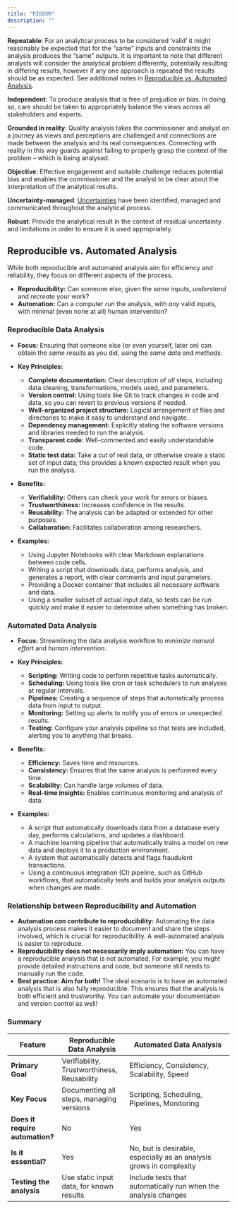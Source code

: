 ```yaml
---
title: "RIGOUR"
description: ""
---
```


**Repeatable**: For an analytical process to be considered ‘valid’ it might reasonably be expected that for the “same” inputs and constraints the analysis produces the “same” outputs. It is important to note that different analysts will consider the analytical problem differently, potentially resulting in differing results, however if any one approach is repeated the results should be as expected. See additional notes in [Reproducible vs. Automated Analysis](/guidance/12-RIGOUR.qmd#reproducible-vs.-automated-analysis).

**Independent**: To produce analysis that is free of prejudice or bias. In doing so, care should be taken to appropriately balance the views across all stakeholders and experts.  

**Grounded in reality**: Quality analysis takes the commissioner and analyst on a journey as views and perceptions are challenged and connections are made between the analysis and its real consequences. Connecting with reality in this way guards against failing to properly grasp the context of the problem – which is being analysed.  

**Objective**: Effective engagement and suitable challenge reduces potential bias and enables the commissioner and the analyst to be clear about the interpretation of the analytical results.  

**Uncertainty-managed**: [Uncertainties](/guidance/14-uncertainty.qmd) have been identified, managed and communicated throughout the analytical process.  

**Robust**: Provide the analytical result in the context of residual uncertainty and limitations in order to ensure it is used appropriately.


## Reproducible vs. Automated Analysis

While both reproducible and automated analysis aim for efficiency and reliability, they focus on different aspects of the process.

*   **Reproducibility:** Can someone else, given the *same* inputs, *understand* and *recreate* your work?
*   **Automation:** Can a computer *run* the analysis, with *any* valid inputs, with minimal (even none at all) human intervention?

### Reproducible Data Analysis

*   **Focus:** Ensuring that someone else (or even yourself, later on) can obtain the *same results* as you did, using the *same data* and *methods*.

*   **Key Principles:**
    *   **Complete documentation:** Clear description of *all* steps, including data cleaning, transformations, models used, and parameters.
    *   **Version control:** Using tools like Git to track changes in code and data, so you can revert to previous versions if needed.
    *   **Well-organized project structure:** Logical arrangement of files and directories to make it easy to understand and navigate.
    *   **Dependency management:** Explicitly stating the software versions and libraries needed to run the analysis.
    *   **Transparent code:** Well-commented and easily understandable code.
    *   **Static test data:** Take a cut of real data, or otherwise create a static set of input data; this provides a known expected result when you run the analysis.

*   **Benefits:**
    *   **Verifiability:** Others can check your work for errors or biases.
    *   **Trustworthiness:** Increases confidence in the results.
    *   **Reusability:** The analysis can be adapted or extended for other purposes.
    *   **Collaboration:** Facilitates collaboration among researchers.

*   **Examples:**
    *   Using Jupyter Notebooks with clear Markdown explanations between code cells.
    *   Writing a script that downloads data, performs analysis, and generates a report, with clear comments and input parameters.
    *   Providing a Docker container that includes all necessary software and data.
    *   Using a smaller subset of actual input data, so tests can be run quickly and make it easier to determine when something has broken.

### Automated Data Analysis

*   **Focus:** Streamlining the data analysis workflow to *minimize manual effort* and *human intervention*.

*   **Key Principles:**
    *   **Scripting:** Writing code to perform repetitive tasks automatically.
    *   **Scheduling:** Using tools like cron or task schedulers to run analyses at regular intervals.
    *   **Pipelines:** Creating a sequence of steps that automatically process data from input to output.
    *   **Monitoring:** Setting up alerts to notify you of errors or unexpected results.
    *   **Testing:** Configure your analysis pipeline so that tests are included, alerting you to anything that breaks.

*   **Benefits:**
    *   **Efficiency:** Saves time and resources.
    *   **Consistency:** Ensures that the same analysis is performed every time.
    *   **Scalability:** Can handle large volumes of data.
    *   **Real-time insights:** Enables continuous monitoring and analysis of data.

*   **Examples:**
    *   A script that automatically downloads data from a database every day, performs calculations, and updates a dashboard.
    *   A machine learning pipeline that automatically trains a model on new data and deploys it to a production environment.
    *   A system that automatically detects and flags fraudulent transactions.
    *   Using a continuous integration (CI) pipeline, such as GitHub workflows, that automatically tests and builds your analysis outputs when changes are made.

### Relationship between Reproducibility and Automation

*   **Automation *can* contribute to reproducibility:** Automating the data analysis process makes it easier to document and share the steps involved, which is crucial for reproducibility. A well-automated analysis is easier to reproduce.
*   **Reproducibility does not necessarily imply automation:** You can have a reproducible analysis that is not automated. For example, you might provide detailed instructions and code, but someone still needs to manually run the code.
*   **Best practice: Aim for both!** The ideal scenario is to have an automated analysis that is also fully reproducible. This ensures that the analysis is both efficient and trustworthy. You can automate your documentation and version control as well!

### Summary

| Feature                         | Reproducible Data Analysis                  | Automated Data Analysis                                             |
|---------------------------------|---------------------------------------------|---------------------------------------------------------------------|
| **Primary Goal**                | Verifiability, Trustworthiness, Reusability | Efficiency, Consistency, Scalability, Speed                         |
| **Key Focus**                   | Documenting all steps, managing versions    | Scripting, Scheduling, Pipelines, Monitoring                        |
| **Does it require automation?** | No                                          | Yes                                                                 |
| **Is it essential?**            | Yes                                         | No, but is desirable, especially as an analysis grows in complexity |
| **Testing the analysis**        | Use static input data, for known results    | Include tests that automatically run when the analysis changes      |
